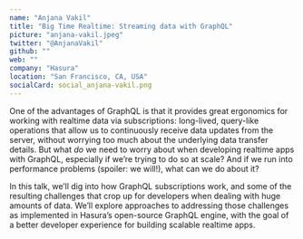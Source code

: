 ```yaml
---
name: "Anjana Vakil"
title: "Big Time Realtime: Streaming data with GraphQL"
picture: "anjana-vakil.jpeg"
twitter: "@AnjanaVakil"
github: ""
web: ""
company: "Hasura"
location: "San Francisco, CA, USA"
socialCard: social_anjana-vakil.png
---
```


One of the advantages of GraphQL is that it provides great ergonomics for working with realtime data via subscriptions:
long-lived, query-like operations that allow us to continuously receive data updates from the server, without worrying
too much about the underlying data transfer details. But what *do* we need to worry about when developing realtime apps with GraphQL,
especially if we’re trying to do so at scale? And if we run into performance problems (spoiler: we will!), what can we do about it?

In this talk, we’ll dig into how GraphQL subscriptions work, and some of the resulting challenges that crop up for developers
when dealing with huge amounts of data. We’ll explore approaches to addressing those challenges as implemented in Hasura’s
open-source GraphQL engine, with the goal of a better developer experience for building scalable realtime apps.
